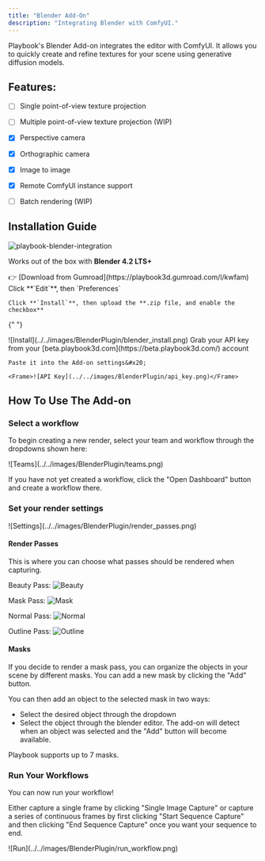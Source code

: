 ```yaml
---
title: "Blender Add-On"
description: "Integrating Blender with ComfyUI."
---
```


Playbook's Blender Add-on integrates the editor with ComfyUI. It allows you to quickly create and refine textures for your scene using generative diffusion models.

## Features:

- [ ] Single point-of-view texture projection

- [ ] Multiple point-of-view texture projection (WIP)

- [x] Perspective camera

- [x] Orthographic camera

- [x] Image to image

- [x] Remote ComfyUI instance support

- [ ] Batch rendering (WIP)

## Installation Guide

![](../../images/np26pcw17n86w8p06yus2ihwqgft.png "playbook-blender-integration")

<Info>Works out of the box with **Blender 4.2 LTS+**</Info>

<Steps>
  <Step title="Download from Gumroad">
    👉 [Download from Gumroad](https://playbook3d.gumroad.com/l/kwfam)
  </Step>

  <Step title="Install add-on">
    Click **`Edit`**, then `Preferences`

    Click **`Install`**, then upload the **.zip file, and enable the checkbox**

{" "}

<Frame>![Install](../../images/BlenderPlugin/blender_install.png)</Frame>

  </Step>

  <Step title="Copy & Paste your API key">
    Grab your API key from your [beta.playbook3d.com](https://beta.playbook3d.com/) account

    Paste it into the Add-on settings&#x20;

    <Frame>![API Key](../../images/BlenderPlugin/api_key.png)</Frame>

  </Step>
</Steps>

## How To Use The Add-on

### Select a workflow

To begin creating a new render, select your team and workflow through the dropdowns shown here:

<Frame>![Teams](../../images/BlenderPlugin/teams.png)</Frame>

If you have not yet created a workflow, click the "Open Dashboard" button and create a workflow there.

### Set your render settings

<Frame>![Settings](../../images/BlenderPlugin/render_passes.png)</Frame>

#### Render Passes

This is where you can choose what passes should be rendered when capturing.

Beauty Pass:
![Beauty](../../images/BlenderPlugin/beauty.png)

Mask Pass:
![Mask](../../images/BlenderPlugin/mask.png)

Normal Pass:
![Normal](../../images/BlenderPlugin/normal.png)

Outline Pass:
![Outline](../../images/BlenderPlugin/outline.png)

#### Masks

If you decide to render a mask pass, you can organize the objects in your scene by different masks. You can add a new mask by clicking the "Add" button.

You can then add an object to the selected mask in two ways:

- Select the desired object through the dropdown
- Select the object through the blender editor. The add-on will detect when an object was selected and the "Add" button will become available.

Playbook supports up to 7 masks.

### Run Your Workflows

You can now run your workflow!

Either capture a single frame by clicking "Single Image Capture" or capture a series of continuous frames by first clicking "Start Sequence Capture" and then clicking "End Sequence Capture" once you want your sequence to end.

<Frame>![Run](../../images/BlenderPlugin/run_workflow.png)</Frame>